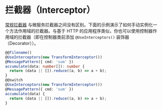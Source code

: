 # 拦截器（Interceptor）

[常规拦截器](/interceptors) 与微服务拦截器之间没有区别。下面的示例演示了如何手动实例化一个方法作用域的拦截器。与基于 HTTP 的应用程序类似，你也可以使用控制器作用域的拦截器（即在控制器类前添加 `@UseInterceptors()` 装饰器（Decorator））。

```ts
@@filename()
@UseInterceptors(new TransformInterceptor())
@MessagePattern({ cmd: 'sum' })
accumulate(data: number[]): number {
  return (data || []).reduce((a, b) => a + b);
}
@@switch
@UseInterceptors(new TransformInterceptor())
@MessagePattern({ cmd: 'sum' })
accumulate(data) {
  return (data || []).reduce((a, b) => a + b);
}
```
